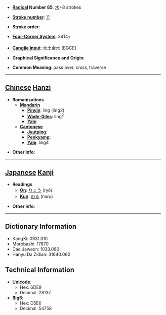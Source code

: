 * '''[[Wiktionary:Chinese radical index| Radical]] Number 85''': [[Wiktionary:Chinese radical index 水|水]]+8 strokes

* '''[[Wiktionary:Chinese total strokes index|Stroke number]]''': [[Wiktionary:Chinese total strokes index 11|11]]

* '''Stroke order''': 

* '''[[Wiktionary:Chinese four corner index|Four-Corner System]]''': 3414<sub>7</sub>

* '''[[Wiktionary:Chinese Cangjie index|Cangjie input]]''': 水土金水 (EGCE)

* '''Graphical Significance and Origin''': 

* '''Common Meaning''': pass over, cross, traverse

----

== [[Chinese]] [[Hanzi]] ==

* '''Romanizations'''
** '''[[Mandarin]]'''
*** '''[[Pinyin]]''': líng (ling2)
*** '''[[Wade-Giles]]''': ling<sup>2</sup>
*** '''[[Yale]]''': 
** '''[[Cantonese]]'''
*** '''[[Jyutping]]''':
*** '''[[Penkyamp]]''': 
*** '''[[Yale]]''': ling4

* '''Other info''': 

----

== [[Japanese]] [[Kanji]] ==

* '''Readings'''
** '''[[On]]''': [[りょう]] (ryō)
** '''[[Kun]]''': [[のる]] (noru)

* '''Other info''':  

----

== Dictionary Information ==

* KangXi: 0631.010
* Morobashi: 17670
* Dae Jaweon: 1033.080
* Hanyu Da Zidian: 31640.060

== Technical Information ==

* '''Unicode''':
** Hex: 6DE9
** Decimal: 28137
* '''Big5''':
** Hex: D5E6
** Decimal: 54758
